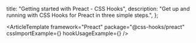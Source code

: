   title: "Getting started with Preact - CSS Hooks",
  description:
    "Get up and running with CSS Hooks for Preact in three simple steps.",
};


<ArticleTemplate
  framework="Preact"
  package="@css-hooks/preact"
  cssImportExample={<CSSImportExample />}
  hookUsageExample={<HookUsageExample />}
/>
